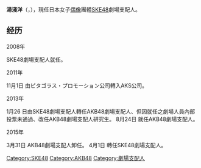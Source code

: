 {{multiple issues|
{{expand|time=2014-09-17T04:57:33+00:00}}
{{expert|time=2014-09-17T04:57:33+00:00}}
{{unreferenced|time=2014-09-17T04:57:33+00:00}}
}}
{{藝人
|姓名 = 湯淺 洋<br/>{{lang|ja|ゆあさ ひろし}}
|原名 = {{lang|ja|湯浅 洋}}
|類型 = 幕後
|國籍 = {{JPN}}
|出生日期 = {{birth date and age|1962|8|9}}
|逝世日期 = 
|逝世地點 = 
|職業 = [[SKE48|SKE48]]劇場支配人
|語言 = {{JPN}}
|出道日期 = 2005年12月8日
|經紀公司 = [[AKS|AKS]]
|相關團體 = [[AKB48|AKB48]]
}}
'''湯淺洋'''（{{lang-ja|湯浅 洋}}，{{bd|1962年|8月9日}}），現任日本女子[[日本偶像|偶像]]團體[[SKE48|SKE48]]劇場支配人。
==经历==
;2008年
SKE48劇場支配人就任。

;2011年
11月1日 由ピタゴラス・プロモーション公司轉入AKS公司。

;2013年
1月26 日由SKE48劇場支配人轉任AKB48劇場支配人、但因就任之劇場人員內部投票未通過、改任AKB48劇場支配人研究生。
8月24日 就任AKB48劇場支配人。

;2015年
3月31日 AKB48劇場支配人卸任。
4月1日 轉任SKE48劇場支配人。

{{AKB48}}
{{SKE48}}

[[Category:SKE48|Category:SKE48]]
[[Category:AKB48|Category:AKB48]]
[[Category:劇場支配人|Category:劇場支配人]]